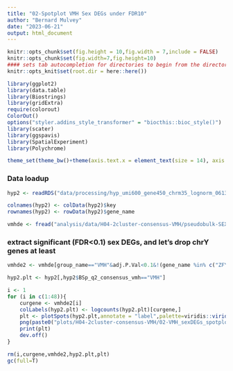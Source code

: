 ```yaml
---
title: "02-Spotplot VMH Sex DEGs under FDR10"
author: "Bernard Mulvey"
date: "2023-06-21"
output: html_document
---
```



```r
knitr::opts_chunk$set(fig.height = 10,fig.width = 7,include = FALSE)
knitr::opts_chunk$set(fig.width=7,fig.height=10)
#### sets tab autocompletion for directories to begin from the directory containing the .Rproj session, instead of the script's directory if different
knitr::opts_knit$set(root.dir = here::here())

library(ggplot2)
library(data.table)
library(Biostrings)
library(gridExtra)
require(colorout)
ColorOut()
options("styler.addins_style_transformer" = "biocthis::bioc_style()")
library(scater)
library(ggspavis)
library(SpatialExperiment)
library(Polychrome)

theme_set(theme_bw()+theme(axis.text.x = element_text(size = 14), axis.title.x = element_text(size = 16), axis.text.y = element_text(size = 14), axis.title.y = element_text(size =16), plot.title = element_text(size = 20,hjust=0.5), strip.text = element_text(size=18), legend.text = element_text(size=10), legend.title = element_text(size=11,hjust=0.5)))
```

### Data loadup
```r
hyp2 <- readRDS("data/processing/hyp_umi600_gene450_chrm35_lognorm_061323_HarmonyBSpc-q2VMH_rowname-key.RDS")

colnames(hyp2) <- colData(hyp2)$key
rownames(hyp2) <- rowData(hyp2)$gene_name

vmhde <- fread("analysis/data/H04-2cluster-consensus-VMH/pseudobulk-SEX-DE_Bspace-VMH-nonvmh-clusters.txt")

```

### extract significant (FDR<0.1) sex DEGs, and let's drop chrY genes at least
```r
vmhde2 <- vmhde[group_name=="VMH"&adj.P.Val<0.1&!(gene_name %in% c("ZFY","UTY","PRKY","DDX3Y","TTTY14","NLGN4Y","EIF1AY","TMSB4Y","USP9Y","PCDH11Y","RPS4Y1","KDM5D")),gene_name]

hyp2.plt <- hyp2[,hyp2$BSp_q2_consensus_vmh=="VMH"]

i <- 1
for (i in c(1:48)){
    curgene <- vmhde2[i]
    colLabels(hyp2.plt) <- logcounts(hyp2.plt)[curgene,]
    plt <- plotSpots(hyp2.plt,annotate = "label",palette=viridis::viridis(n=1))
    png(paste0("plots/H04-2cluster-consensus-VMH/02-VMH_sexDEGs_spotplots/",curgene,".png"),width=800,height=800)
    print(plt)
    dev.off()
}

rm(i,curgene,vmhde2,hyp2.plt,plt)
gc(full=T)
```
